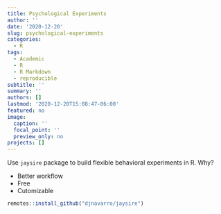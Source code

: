 ```yaml
---
title: Psychological Experiments
author: ''
date: '2020-12-20'
slug: psychological-experiments
categories:
  - R
tags:
  - Academic
  - R
  - R Markdown
  - reproducible
subtitle: ''
summary: ''
authors: []
lastmod: '2020-12-20T15:08:47-06:00'
featured: no
image:
  caption: ''
  focal_point: ''
  preview_only: no
projects: []
---
```


Use `jaysire` package to build flexible behavioral experiments in R. Why?  

 * Better workflow
 * Free
 * Cutomizable

```r
remotes::install_github("djnavarro/jaysire")
```

